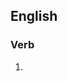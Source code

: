 ==English==

===Verb===
{{head|en|verb form}}

# {{present participle of|punctulate|lang=en|nocat=1}}